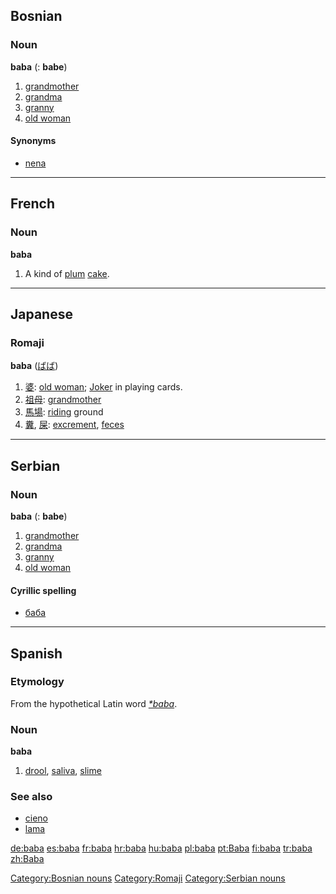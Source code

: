 ==Bosnian==
===Noun===
'''baba''' {{f}} {{s}} ({{p}}: '''babe''')
#[[grandmother]]
#[[grandma]]
#[[granny]]
#[[old woman]]
====Synonyms====
*[[nena#Bosnian|nena]]
[[Category:Bosnian nouns]]

----

==French==
===Noun===
'''baba'''
# A kind of [[plum]] [[cake]].

----

==Japanese==
===Romaji===
[[Category:Romaji]]
'''baba''' ([[ばば]])
#[[婆]]: [[old woman]]; [[Joker]] in playing cards.
#[[祖母]]: [[grandmother]]
#[[馬場]]: [[riding]] ground
#[[糞]], [[屎]]: [[excrement]], [[feces]]

----

==Serbian==
===Noun===
'''baba''' {{f}} {{s}} ({{p}}: '''babe''')
#[[grandmother]]
#[[grandma]]
#[[granny]]
#[[old woman]]
====Cyrillic spelling====
*[[баба#Serbian|баба]]
[[Category:Serbian nouns]]

----

==Spanish==
===Etymology===
From the hypothetical Latin word ''[[*baba]]''.
===Noun===
'''baba'''
# [[drool]], [[saliva]], [[slime]]
===See also===
*[[cieno]]
*[[lama]]

[[de:baba]]
[[es:baba]]
[[fr:baba]]
[[hr:baba]]
[[hu:baba]]
[[pl:baba]]
[[pt:Baba]]
[[fi:baba]]
[[tr:baba]]
[[zh:Baba]]